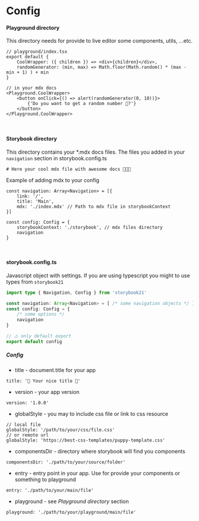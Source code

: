 # Config
#### Playground directory
This directory needs for provide to live editor some components, utils, ...etc.
```tsx
// playground/index.tsx
export default {
    CoolWrapper: ({ children }) => <div>{children}</div>,
    randomGenerator: (min, max) => Math.floor(Math.random() * (max - min + 1) ) + min
}

// in your mdx docs
<Playground.CoolWrapper>
    <button onClick={() => alert(randomGenerator(0, 10))}>
        {'Do you want to get a random number 🎲?'}
    </button>
</Playground.CoolWrapper>
```

<br />

#### Storybook directory
This directory contains your *.mdx docs files. The files you added in your `navigation` section in storybook.config.ts
```mdx
# Here your cool mdx file with awesome docs 🦄🦄🦄
```

Example of adding mdx to your config
```tsx
const navigation: Array<Navigation> = [{
    link: '/',
    title: 'Main',
    mdx: './index.mdx' // Path to mdx file in storybookContext
}]

const config: Config = {
    storybookContext: './storybook', // mdx files directory 
    navigation
}
```

<br />

#### storybook.config.ts
Javascript object with settings. If you are using typescript you might to use types from `storybook21`
```ts
import type { Navigation, Config } from 'storybook21'

const navigation: Array<Navigation> = [ /* some navigation objects */ ]
const config: Config = {
    /* some options */
    navigation
}

// ⚠️ only default export
export default config
```

##### Config
- title - document.title for your app
```tsx
title: '🌈 Your nice title 🌈'
```
- version - your app version
```tsx
version: '1.0.0'
```
- globalStyle - you may to include css file or link to css resource
```tsx
// local file
globalStyle: '/path/to/your/css/file.css'
// or remote url
globalStyle: 'https://best-css-templates/puppy-template.css'
```
- componentsDir - directory where storybook will find you components
```tsx
componentsDir: './path/to/your/source/folder'
```
- entry - entry point in your app. Use for provide your components or something to playground
```tsx
entry: './path/to/your/main/file'
```
- playground - see _Playground directory_ section
```tsx
playground: './path/to/your/playground/main/file'
```
